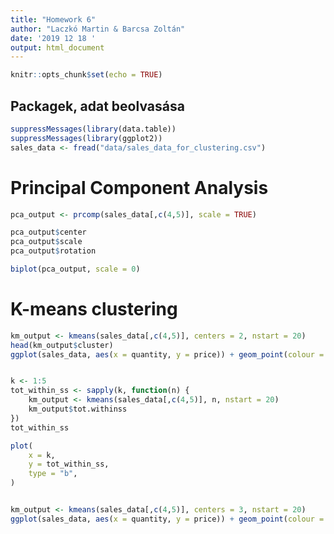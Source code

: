 ```yaml
---
title: "Homework 6"
author: "Laczkó Martin & Barcsa Zoltán"
date: '2019 12 18 '
output: html_document
---
```


```r
knitr::opts_chunk$set(echo = TRUE)
```

## Packagek, adat beolvasása

```r
suppressMessages(library(data.table))
suppressMessages(library(ggplot2))
sales_data <- fread("data/sales_data_for_clustering.csv")
```

# Principal Component Analysis

```r
pca_output <- prcomp(sales_data[,c(4,5)], scale = TRUE)

pca_output$center
pca_output$scale
pca_output$rotation

biplot(pca_output, scale = 0)
```



# K-means clustering


```r
km_output <- kmeans(sales_data[,c(4,5)], centers = 2, nstart = 20)
head(km_output$cluster)
ggplot(sales_data, aes(x = quantity, y = price)) + geom_point(colour = (km_output$cluster + 1))


k <- 1:5
tot_within_ss <- sapply(k, function(n) {
    km_output <- kmeans(sales_data[,c(4,5)], n, nstart = 20)
    km_output$tot.withinss
})
tot_within_ss

plot(
    x = k,
    y = tot_within_ss,
    type = "b",
)


km_output <- kmeans(sales_data[,c(4,5)], centers = 3, nstart = 20)
ggplot(sales_data, aes(x = quantity, y = price)) + geom_point(colour = (km_output$cluster + 1))
```




